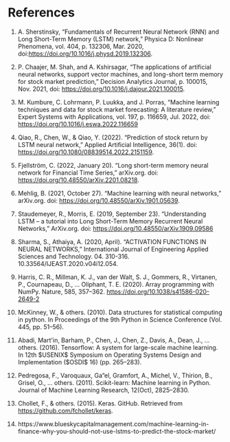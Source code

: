 # References {.unnumbered}

1.  A. Sherstinsky, "Fundamentals of Recurrent Neural Network (RNN) and Long Short-Term Memory (LSTM) network," Physica D: Nonlinear Phenomena, vol. 404, p. 132306, Mar. 2020, doi:<https://doi.org/10.1016/j.physd.2019.132306>.

2.  P. Chaajer, M. Shah, and A. Kshirsagar, "The applications of artificial neural networks, support vector machines, and long-short term memory for stock market prediction," Decision Analytics Journal, p. 100015, Nov. 2021, doi: <https://doi.org/10.1016/j.dajour.2021.100015>.

3.  M. Kumbure, C. Lohrmann, P. Luukka, and J. Porras, "Machine learning techniques and data for stock market forecasting: A literature review," Expert Systems with Applications, vol. 197, p. 116659, Jul. 2022, doi: <https://doi.org/10.1016/j.eswa.2022.116659>

4.  Qiao, R., Chen, W., & Qiao, Y. (2022). "Prediction of stock return by LSTM neural network," Applied Artificial Intelligence, 36(1). doi: <https://doi.org/10.1080/08839514.2022.2151159>.

5.  Fjellström, C. (2022, January 20). "Long short-term memory neural network for Financial Time Series," arXiv.org. doi: <https://doi.org/10.48550/arXiv.2201.08218>.

6.  Mehlig, B. (2021, October 27). "Machine learning with neural networks," arXiv.org. doi: <https://doi.org/10.48550/arXiv.1901.05639>.

7.  Staudemeyer, R., Morris, E. (2019, September 23). "Understanding LSTM -- a tutorial into Long Short-Term Memory Recurrent Neural Networks," ArXiv.org. doi: <https://doi.org/10.48550/arXiv.1909.09586>

8.  Sharma, S., Athaiya, A. (2020, April). "ACTIVATION FUNCTIONS IN NEURAL NETWORKS," International Journal of Engineering Applied Sciences and Technology. 04. 310-316. 10.33564/IJEAST.2020.v04i12.054.

9.  Harris, C. R., Millman, K. J., van der Walt, S. J.,
    Gommers, R., Virtanen, P., Cournapeau, D., ... Oliphant, T. E. (2020). Array
    programming with NumPy. Nature, 585, 357--362. <https://doi.org/10.1038/s41586-020-2649-2>

10. McKinney, W., & others. (2010). Data structures for
    statistical computing in python. In Proceedings of the 9th Python in Science
    Conference (Vol. 445, pp. 51--56).

11. Abadi, Mart&#x27;in, Barham, P., Chen, J., Chen, Z.,
    Davis, A., Dean, J., ... others. (2016). Tensorflow: A system for large-scale
    machine learning. In 12th \$USENIX\$ Symposium on Operating Systems Design and
    Implementation (\$OSDI\$ 16) (pp. 265--283).

12. Pedregosa, F., Varoquaux, Ga"el, Gramfort, A.,
    Michel, V., Thirion, B., Grisel, O., ... others. (2011). Scikit-learn: Machine
    learning in Python. Journal of Machine Learning Research, 12(Oct), 2825--2830.

13. Chollet, F., & others. (2015). Keras. GitHub.
    Retrieved from <https://github.com/fchollet/keras>.

14. https://www.blueskycapitalmanagement.com/machine-learning-in-finance-why-you-should-not-use-lstms-to-predict-the-stock-market/
